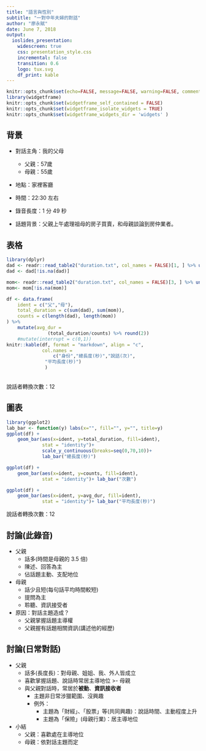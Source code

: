 ```yaml
---
title: "語言與性別"
subtitle: "一對中年夫婦的對話"
author: "廖永賦"
date: June 7, 2018
output:
  ioslides_presentation:
    widescreen: true
    css: presentation_style.css
    incremental: false
    transition: 0.6
    logo: tux.svg
    df_print: kable
---
```


```r
knitr::opts_chunk$set(echo=FALSE, message=FALSE, warning=FALSE, comment="")
library(widgetframe)
knitr::opts_chunk$set(widgetframe_self_contained = FALSE) 
knitr::opts_chunk$set(widgetframe_isolate_widgets = TRUE) 
knitr::opts_chunk$set(widgetframe_widgets_dir = 'widgets' )
```

背景
---------------------

- 對話主角：我的父母
    - 父親：57歲
    - 母親：55歲

- 地點：家裡客廳

- 時間：22:30 左右

- 錄音長度：1 分 49 秒

- 話題背景：父親上午處理祖母的房子買賣，和母親談論到房仲業者。


表格
--------------------

```r
library(dplyr)
dad <- readr::read_table2("duration.txt", col_names = FALSE)[1, ] %>% unlist() %>% unname()
dad <- dad[!is.na(dad)]

mom<- readr::read_table2("duration.txt", col_names = FALSE)[3, ] %>% unlist() %>% unname()
mom<- mom[!is.na(mom)]
```

```r
df <- data.frame(
    ident = c("父","母"),
    total_duration = c(sum(dad), sum(mom)),
    counts = c(length(dad), length(mom))
) %>% 
    mutate(avg_dur = 
               (total_duration/counts) %>% round(2))
    #mutate(interrupt = c(0,1)) 
knitr::kable(df, format = "markdown", align = "c",
             col.names =
                 c("身份","總長度(秒)","說話(次)",
              "平均長度(秒)")             
              )
```

<br>
[說話者轉換次數：12]{.grey}

圖表
-------------------------------------
```r
library(ggplot2)
lab_bar <- function(y) labs(x="", fill="", y="", title=y)
ggplot(df) +
    geom_bar(aes(x=ident, y=total_duration, fill=ident), 
             stat = "identity")+ 
             scale_y_continuous(breaks=seq(0,70,10))+
             lab_bar("總長度(秒)")

ggplot(df) +
    geom_bar(aes(x=ident, y=counts, fill=ident), 
             stat = "identity")+ lab_bar("次數")

ggplot(df) +
    geom_bar(aes(x=ident, y=avg_dur, fill=ident), 
             stat = "identity")+ lab_bar("平均長度(秒)")
```

[說話者轉換次數：12]{.grey}


討論(此錄音)
---------------------------------

- 父親
    - 話多(時間是母親的 3.5 倍)
    - 陳述、回答為主
    - 佔話題主動、支配地位
- 母親
    - 話少且短(每句話平均時間較短)
    - 提問為主
    - 聆聽、資訊接受者
- 原因：對話主題造成？
    - 父親掌握話題主導權
    - 父親握有話題相關資訊(講述他的經歷)

討論(日常對話){.small}
---------------------------------

- 父親
    - 話多(長度長)：對母親、姐姐、我、外人皆成立
    - 喜歡掌握話題、說話時常居主導地位
>- 母親
    - 與父親對話時，常居於**被動**、**資訊接收者**
        - 主題非日常涉獵範圍、沒興趣
        - 例外：
            - 主題為「財經」、「股票」等(共同興趣)：說話時間、主動程度上升
            - 主題為「保險」(母親行業)：居主導地位
- 小結
    - 父親：喜歡處在主導地位
    - 母親：依對話主題而定